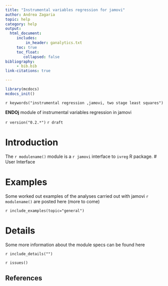 ```yaml
---
title: "Instrumental variables regression for jamovi"
author: Andrea Zagaria
topic: help
category: help
output: 
  html_document:
     includes:
         in_header: ganalytics.txt
     toc: true
     toc_float:
        collapsed: false
bibliography: 
     - bib.bib
link-citations: true

---
```




```r
library(mcdocs)
mcdocs_init()

```

`r keywords("instrumental regression ,jamovi, two stage least squares")`

**ENDOj** module of instrumental variables regression in jamovi

`r version("0.2.*")` 
`r draft`


# Introduction

The `r modulename()` module is a `r jamovi` interface to `ivreg` R package. 
# User Interface


# Examples

Some worked out examples of the analyses carried out with jamovi `r modulename()` are posted here (more to come)

`r include_examples(topic="general")`

# Details

Some more information about the module specs can be found here

`r include_details("")`


`r issues()`

## References
